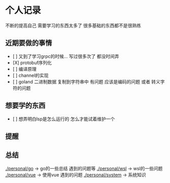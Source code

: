 = 个人记录 =
不断的提高自己
需要学习的东西太多了 
很多基础的东西都不是很熟练

== 近期要做的事情 ==
* [ ] 又到了学习grpc的时候... 写过很多次了 都没时间弄
* [X] protobuf序列化
* [ ] 编译原理
* [ ] channel的实现
* [ ] goland 二进制数据 复制到字符串中 有问题 应该是编码的问题 或者 转义字符的问题

== 想要学的东西 ==
* [ ] 想弄明白lsp是怎么运行的 怎么才能试着维护一个

== 提醒 ==

== 总结 ==
[[./personal/go]] -> go的一些总结 遇到的问题等
[[./personal/wsl]] -> wsl的一些问题
[[./personal/vue]] -> 使用vue 遇到的问题
[[./personal/system]] -> 系统知识

